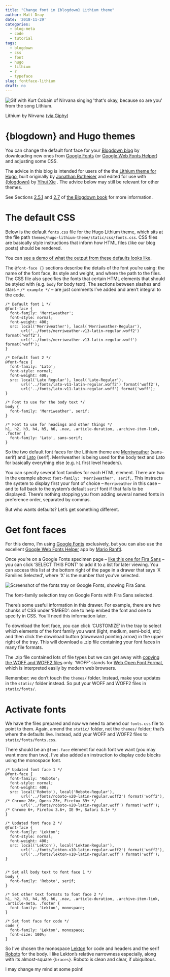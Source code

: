 ```yaml
---
title: "Change font in {blogdown} Lithium theme"
author: Matt Dray
date: '2018-11-29'
categories:
  - blog-meta
  - code
  - tutorial
tags:
  - blogdown
  - css
  - font
  - hugo
  - lithium
  - r
  - typeface
slug: fontface-lithium
draft: no
---
```


<div class="figure">
<img src="https://media.giphy.com/media/3Qf8fuRU2JJ1m/giphy.gif" alt="Gif with Kurt Cobain of Nirvana singing 'that's okay, because so are you' from the song Lithium."/>
<p class="caption">Lithium by Nirvana ([via Giphy](https://giphy.com/gifs/nirvana-lithium-3Qf8fuRU2JJ1m?utm_source=media-link&utm_medium=landing&utm_campaign=Media%20Links&utm_term=))</p>
</div>

# {blogdown} and Hugo themes

You can change the default font face for your [Blogdown blog](https://bookdown.org/yihui/blogdown/) by downloading new ones from [Google Fonts](https://fonts.google.com/) (or [Google Web Fonts Helper](https://google-webfonts-helper.herokuapp.com/fonts){target="_blank"}) and adjusting some CSS.

The advice in this blog is intended for users of the the [Lithium theme for Hugo](https://themes.gohugo.io/hugo-lithium-theme/), built originally by [Jonathan Rutheiser](https://github.com/jrutheiser) and edited for use with [{blogdown}](https://bookdown.org/yihui/blogdown/) by [Yihui Xie](https://github.com/yihui/hugo-lithium) . The advice below may still be relevant for other themes.

See Sections [2.5.1](https://bookdown.org/yihui/blogdown/templates.html#how-to) and [2.7](https://bookdown.org/yihui/blogdown/static-files.html) of [the Blogdown book](https://bookdown.org/yihui/blogdown/) for more information.

# The default CSS

Below is the default `fonts.css` file for the Hugo Lithium theme, which sits at the file path `themes/hugo-lithium-theme/static/css/fonts.css`. CSS files are basically style instructions that inform how HTML files (like our blog posts) should be rendered.

You can [see a demo of what the output from these defaults looks like ](https://themes.gohugo.io/theme/hugo-lithium-theme/).

The `@font-face {}` sections describe the details of the font you're using: the name of the font face, its style and weight, and where the path to the files. The CSS file also specifies the fonts that certain HTML elements that should be styled with (e.g. `body` for body text). The sections between slashes and stars -- `/* example */` --  are just comments I've added and aren't integral to the code.

```{}
/* Default font 1 */
@font-face {
  font-family: 'Merriweather';
  font-style: normal;
  font-weight: 400;
  src: local('Merriweather'), local('Merriweather-Regular'),
       url('../fonts/merriweather-v13-latin-regular.woff2') format('woff2'),
       url('../fonts/merriweather-v13-latin-regular.woff') format('woff');
}

/* Default font 2 */
@font-face {
  font-family: 'Lato';
  font-style: normal;
  font-weight: 400;
  src: local('Lato Regular'), local('Lato-Regular'),
       url('../fonts/lato-v11-latin-regular.woff2') format('woff2'),
       url('../fonts/lato-v11-latin-regular.woff') format('woff');
}

/* Font to use for the body text */
body {
  font-family: 'Merriweather', serif;
}

/* Font to use for headings and other things */
h1, h2, h3, h4, h5, h6, .nav, .article-duration, .archive-item-link, .footer {
  font-family: 'Lato', sans-serif;
}
```

So the two default font faces for the Lithium theme are [Merriweather](https://fonts.google.com/specimen/Merriweather) (sans-serif) and [Lato](https://fonts.google.com/specimen/Lato) (serif). Merriweather is being used for the body text and Lato for basically everything else (e.g. `h1` first level headers).

You can specify several font families for each HTML element. There are two in the example above: `font-family: 'Merriweather', serif;`. This instructs the system to display first your font of choice -- `Merriweather` in this case -- and to fall back to the system's default `serif` font if that fails to be displayed. There's nothing stopping you from adding several named fonts in preference order, separated by commas.

But who wants defaults? Let's get something different.

# Get font faces

For this demo, I'm using [Google Fonts](https://fonts.google.com/) exclusively, but you can also use the excellent [Google Web Fonts Helper](https://google-webfonts-helper.herokuapp.com/fonts) app by [Mario Ranftl](https://mranftl.com/){target="_blank"}.

Once you're on a Google Fonts specimen page -- [like this one for Fira Sans](https://fonts.google.com/specimen/Fira+Sans) -- you can click 'SELECT THIS FONT' to add it to a list for later viewing. You can access this list at the bottom right of the page in a drawer that says 'X Families Selected', where 'X' is the number that you've selected.

<div class="figure">
<img src="/post/2018-11-29-typeface-change-for-hugo-lithium_files/font-family-select-tray.png" alt="Screenshot of the fonts tray on Google Fonts, showing Fira Sans."/>
<p class="caption">The font-family selection tray on Google Fonts with Fira Sans selected.</p>
</div>

There's some useful information in this drawer. For example, there are two chunks of CSS under 'EMBED': one to help embed the font and one to specify in CSS. You'll need this information later.

To download the font face, you can click 'CUSTOMIZE' in the tray to select which elements of the font family you want (light, medium, semi-bold, etc) and then click the download button (downward pointing arrow) in the upper right of the tray. This will download a .zip file containing your font faces in many file formats.

The .zip file contained lots of file types but we can get away with [copying the WOFF and WOFF2 files](https://css-tricks.com/snippets/css/using-font-face/) only. 'WOFF' stands for [Web Open Font Format](https://developer.mozilla.org/en-US/docs/Web/Guide/WOFF), which is interpreted easily by modern web browsers.

Remember: we don't touch the `themes/` folder. Instead, make your updates in the `static/` folder instead. So put your WOFF and WOFF2 files in `static/fonts/`.

# Activate fonts

We have the files prepared and now we need to amend our `fonts.css` file to point to them. Again, amend the `static/` folder, not the `themes/` folder; that's where the defaults live. Instead, add your WOFF and WOFF2 files to `static/fonts/fonts.css`.

There should be an `@font-face` element for each font we want (you may want more than two). I've also added an instruction to display code blocks using the monospace font.

```
/* Updated font face 1 */
@font-face {
  font-family: 'Roboto';
  font-style: normal;
  font-weight: 400;
  src: local('Roboto'), local('Roboto-Regular'),
       url('../fonts/roboto-v20-latin-regular.woff2') format('woff2'), /* Chrome 26+, Opera 23+, Firefox 39+ */
       url('../fonts/roboto-v20-latin-regular.woff') format('woff'); /* Chrome 6+, Firefox 3.6+, IE 9+, Safari 5.1+ */
}

/* Updated font face 2 */
@font-face {
  font-family: 'Lekton';
  font-style: normal;
  font-weight: 400;
  src: local('Lekton'), local('Lekton-Regular'),
       url('../fonts/lekton-v10-latin-regular.woff2') format('woff2'),
       url('../fonts/lekton-v10-latin-regular.woff') format('woff');
}


/* Set all body text to font face 1 */
body {
  font-family: 'Roboto', serif;
}

/* Set other text formats to font face 2 */
h1, h2, h3, h4, h5, h6, .nav, .article-duration, .archive-item-link, .article-meta, .footer {
  font-family: 'Lekton', monospace;
}

/* Set font face for code */
code {
  font-family: 'Lekton', monospace;
  font-size: 100%;
}

```

So I've chosen the monospace [Lekton](https://fonts.google.com/specimen/Lekton) for code and headers and the serif [Roboto](https://fonts.google.com/specimen/Roboto) for the body. I like Lekton's relative narrowness especially, along with its almost-square `{braces}`. Roboto is clean and clear, if ubiquitous.

I may change my mind at some point!